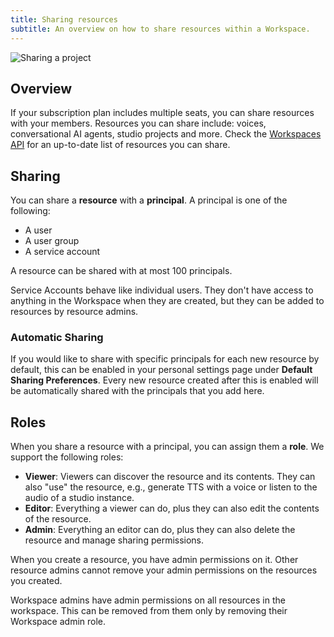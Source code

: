 ```yaml
---
title: Sharing resources
subtitle: An overview on how to share resources within a Workspace.
---
```


<img
  src="/assets/images/product-guides/workspaces/share-project.png"
  alt="Sharing a project"
  className="w-full rounded-lg"
/>

## Overview

If your subscription plan includes multiple seats, you can share resources with your members. Resources you
can share include: voices, conversational AI agents, studio projects and more. Check the
[Workspaces API](/docs/api-reference/workspace/share-workspace-resource) for an up-to-date list of resources you can share.

## Sharing

You can share a **resource** with a **principal**. A principal is one of the following:

- A user
- A user group
- A service account

A resource can be shared with at most 100 principals.

Service Accounts behave like individual users. They don't have access to anything in the Workspace when they are created, but they can be added to resources by resource admins.

### Automatic Sharing

If you would like to share with specific principals for each new resource by default, this can be enabled in your personal settings page under **Default Sharing Preferences**. 
Every new resource created after this is enabled will be automatically shared with the principals that you add here. 


## Roles

When you share a resource with a principal, you can assign them a **role**. We support the following roles:

- **Viewer**: Viewers can discover the resource and its contents. They can also "use" the resource, e.g., generate TTS with a voice or listen to the audio of a studio instance.
- **Editor**: Everything a viewer can do, plus they can also edit the contents of the resource.
- **Admin**: Everything an editor can do, plus they can also delete the resource and manage sharing permissions.

When you create a resource, you have admin permissions on it. Other resource admins cannot remove your admin permissions on the resources you created.

<Warning>
  Workspace admins have admin permissions on all resources in the workspace. This can be removed
  from them only by removing their Workspace admin role.
</Warning>
